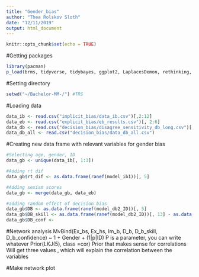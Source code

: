 ```yaml
---
title: "Gender_bias"
author: "Thea Rolskov Sloth"
date: "12/11/2019"
output: html_document
---
```


```r
knitr::opts_chunk$set(echo = TRUE)
```

#Getting packages
```r
library(pacman)
p_load(brms, tidyverse, tidybayes, ggplot2, LaplacesDemon, rethinking, tidyr, reshape2, tibble, plotly, jpeg, tm, ggrepel, utils)
```

#Setting directory
```r
setwd("~/Bachelor-MM-/") #TRS
```

#Loading data
```r
data_ib <- read.csv("implicit_bias/data_ib.csv")[,2:12]
data_eb <- read.csv("explicit_bias/eb_results.csv")[, 2:6]
data_db <- read.csv("decision_bias/disagree_sensitivity_db_long.csv")[, 2:44]
data_db_all <- read.csv("decision_bias/data_db_all.csv")
```

#Creating new data frame with relevant variables for gender bias
```r
#Selecting age, gender, ID
data_gb <- unique(data_ib[, 1:3])

#Adding rt dif
data_gb$rt_dif <- as.data.frame(ranef(model_ib1))[, 5]

#Adding sexism scores
data_gb <- merge(data_gb, data_eb)

#adding random effect of decision bias 
data_gb$DB <- as.data.frame(ranef(model_db2_ID))[, 5]
data_gb$DB_skill <- as.data.frame(ranef(model_db2_ID))[, 13] - as.data.frame(ranef(model_db2_ID))[, 9]
data_gb$DB_conf <- 

```

#Network analysis
MvBind(Ex_bs, Ex_hs, Im_b, D_b, D_b_skill, D_b_confidence) ~ 1 + Gender + (1|p|ID)
P is a parameter, you can write whatever
Prior(LKJ(5), class =cor)
Prior that makes sense for correlations
Will get three values  	, which will explain the correlation between the variables


#Make network plot
